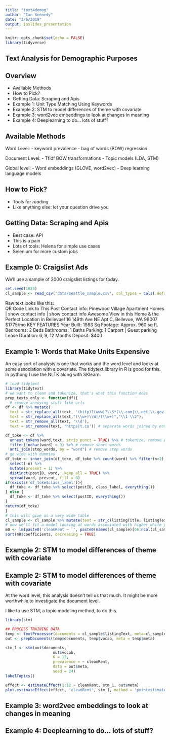```yaml
---
title: "text4demog"
author: "Ian Kennedy"
date: "3/6/2019"
output: ioslides_presentation
---
```


```r
knitr::opts_chunk$set(echo = FALSE)
library(tidyverse)
```

## Text Analysis for Demographic Purposes

## Overview

- Available Methods 
- How to Pick?  
- Getting Data: Scraping and Apis  
- Example 1: Unit Type Matching Using Keywords  
- Example 2: STM to model differences of theme with covariate
- Example 3: word2vec embeddings to look at changes in meaning
- Example 4: Deeplearning to do... lots of stuff?

## Available Methods 

Word Level:
 - keyword prevalence
 - bag of words (BOW) regression
 
Document Level:
 - Tfidf BOW transformations
 - Topic models (LDA, STM)

Global level:
 - Word embeddings (GLOVE, word2vec)
 - Deep learning language models

## How to Pick?
 - Tools for *reading*
 - Like anything else: let your question drive you
 
## Getting Data: Scraping and Apis  
 - Best case: API  
 - This is a pain
 - Lots of tools: Helena for simple use cases
 - Selenium for more custom jobs
 
## Example 0: Craigslist Ads

We'll use a sample of 2000 craigslist listings for today.   
```r
set.seed(1024)
cl_sample <- read_csv('data/seattle_sample.csv', col_types = cols(.default = 'c')) %>% mutate(cleanRent = as.numeric(cleanRent))%>% drop_na(cleanRent) %>%  sample_n(2000) 
```
Raw text looks like this:   
QR Code Link to This Post
Contact info:
Pinewood Village Apartment Homes |
show contact info
|
show contact info
Awesome View in this Home & the Perfect Location in Bellevue!
16 149th Ave NE Apt C, Bellevue, WA 98007
$1775/mo
KEY FEATURES
Year Built:
1983
Sq Footage:
Approx. 960 sq ft.
Bedrooms:
2 Beds
Bathrooms:
1 Baths
Parking:
1 Carport | Guest parking
Lease Duration:
6, 9, 12 Months
Deposit:
$400


## Example 1: Words that Make Units Expensive
An easy sort of analysis is one that works and the word level and looks at some association with a covariate. The tidytext library in R is good for this. In pythong I use the NLTK along with SKlearn.

```r
# load tidytext
library(tidytext)
# we want to clean and tokenize, that's what this function does
prep_texts_only <- function(df){
  # remove annoying stuff like urls
df <- df %>% mutate(
  text = str_replace_all(text, '(http)?(www)?\\S*(\\.com|\\.net|\\.gov|\\.be|\\.org)\\S*', ''),
  text = str_replace_all(text,"(\\w+)\\W|/(\\w+)","\\1 \\2"),
  text = str_remove_all(text, '\\d'),
  text = str_remove(text, 'https|t.co')) # separate words joined by non-word characters

df_toke <- df %>% 
  unnest_tokens(word,text, strip_punct = TRUE) %>% # tokenize, remove punctuation
  filter(!nchar(word) < 3) %>% # remove short words
  anti_join(stop_words, by = "word") # remove stop words
# go wide with dummies
df_toke <- inner_join(df_toke, df_toke %>% count(word) %>% filter(n>2), by = 'word') %>% 
  select(-n) %>% 
  mutate(present = 1) %>% 
  distinct(postID, word, .keep_all = TRUE) %>% 
  spread(word, present, fill = 0)
if(exists('df_toke$class_label')){
  df_toke <- df_toke %>% select(postID, class_label, everything()) 
} else {
  df_toke <- df_toke %>% select(postID, everything()) 
}
return(df_toke)
}
# this will give us a very wide table
cl_sample <- cl_sample %>% mutate(text = str_c(listingTitle, listingText)) %>% prep_texts_only()
# now we'll fit a model looking at words associated with higher white proportion
m0 <- lm(paste0('cleanRent ~ `', paste0(names(cl_sample)[66:ncol(cl_sample)], collapse = '`+`'), '`'), data = cl_sample)
sort(m0$coefficients, decreasing = TRUE)
```



## Example 2: STM to model differences of theme with covariate


## Example 2: STM to model differences of theme with covariate

At the word level, this analysis doesn't tell us that much. It might be more worthwhile to investigate the document level. 

I like to use STM, a topic modeling method, to do this.

```r
library(stm)

## PROCESS TRAINING DATA
temp <- textProcessor(documents = cl_sample$listingText, meta=cl_sample[,1:65], onlycharacter = TRUE) 
out <- prepDocuments(temp$documents, temp$vocab, meta = temp$meta)

```

```r
stm_1 <- stm(out$documents, 
                     out$vocab, 
                     K = 12,
                     prevalence = ~ cleanRent,
                     data = out$meta,
                     seed = 24)
labelTopics()

effect <- estimateEffect(1:12 ~ cleanRent, stm_1, out$meta)
plot.estimateEffect(effect, 'cleanRent', stm_1, method = 'pointestimate')
```


## Example 3: word2vec embeddings to look at changes in meaning


## Example 4: Deeplearning to do... lots of stuff?

